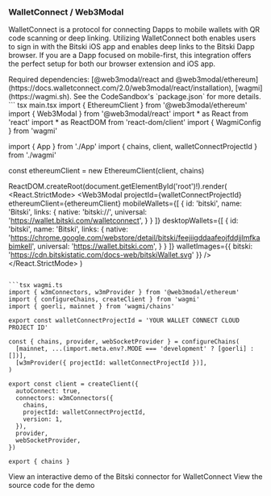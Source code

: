 ### WalletConnect / Web3Modal

WalletConnect is a protocol for connecting Dapps to mobile wallets with QR code scanning or deep linking. Utilizing WalletConnect both enables users 
to sign in with the Bitski iOS app and enables deep links to the Bitski Dapp browser. If you are a Dapp focused on mobile-first, this integration offers 
the perfect setup for both our browser extension and iOS app. 

<Note>
Required dependencies: [@web3modal/react and @web3modal/ethereum](https://docs.walletconnect.com/2.0/web3modal/react/installation), [wagmi](https://wagmi.sh).
See the CodeSandbox's `package.json` for more details.
</Note>

<CodeGroup>
``` tsx main.tsx
import { EthereumClient } from '@web3modal/ethereum'
import { Web3Modal } from '@web3modal/react'
import * as React from 'react'
import * as ReactDOM from 'react-dom/client'
import { WagmiConfig } from 'wagmi'

import { App } from './App'
import { chains, client, walletConnectProjectId } from './wagmi'

const ethereumClient = new EthereumClient(client, chains)

ReactDOM.createRoot(document.getElementById('root')!).render(
  <React.StrictMode>
    <WagmiConfig client={client}>
      <App />
      <Web3Modal
        projectId={walletConnectProjectId}
        ethereumClient={ethereumClient}
        mobileWallets={[
          {
            id: 'bitski',
            name: 'Bitski',
            links: {
              native: 'bitski://',
              universal: 'https://wallet.bitski.com/walletconnect',
            }
          }
        ]}
        desktopWallets={[
          {
            id: 'bitski',
            name: 'Bitski',
            links: {
              native: 'https://chrome.google.com/webstore/detail/bitski/feejiigddaafeojfddjjlmfkabimkell',
              universal: 'https://wallet.bitski.com',
            }
          }
        ]}
        walletImages={{
          bitski: 'https://cdn.bitskistatic.com/docs-web/bitskiWallet.svg'
        }}
      />
    </WagmiConfig>
  </React.StrictMode>
)
```

```tsx wagmi.ts
import { w3mConnectors, w3mProvider } from '@web3modal/ethereum'
import { configureChains, createClient } from 'wagmi'
import { goerli, mainnet } from 'wagmi/chains'

export const walletConnectProjectId = 'YOUR WALLET CONNECT CLOUD PROJECT ID'

const { chains, provider, webSocketProvider } = configureChains(
  [mainnet, ...(import.meta.env?.MODE === 'development' ? [goerli] : [])],
  [w3mProvider({ projectId: walletConnectProjectId })],
)

export const client = createClient({
  autoConnect: true,
  connectors: w3mConnectors({
    chains,
    projectId: walletConnectProjectId,
    version: 1,
  }),
  provider,
  webSocketProvider,
})

export { chains }
```
</CodeGroup>

<CardGroup cols={2}>
<Card title="CodeSandbox" icon="codepen" color="#ea5a0c" href="https://codesandbox.io/p/github/chronicIntrovert/my-wallet-connect-app/main?workspaceId=a24b07a9-7a29-4740-b7bc-ede5bdb5e729&file=%2FREADME.md">
    View an interactive demo of the Bitski connector for WalletConnect
  </Card>
  <Card title="More info" icon="square-info" color="#0285c7" href="https://github.com/chronicIntrovert/my-wallet-connect-app">
    View the source code for the demo
  </Card>
</CardGroup>